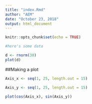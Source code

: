 ```yaml
---
title: "index.Rmd"
author: "AEM"
date: "October 23, 2018"
output: html_document
---
```


```r
knitr::opts_chunk$set(echo = TRUE)
```

```r
#here's some data

d <- rnorm(30)
plot(d)


```


##Making a plot
```r

Axis_x <- seq(1, 25, length.out = 15)

Axis_y <- seq(1, 25, length.out = 15)

plot(cos(Axis_x), sin(Axis_y))


```

